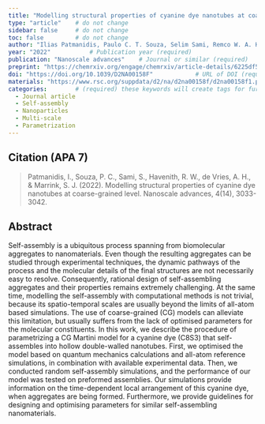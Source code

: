 ```yaml
---
title: "Modelling structural properties of cyanine dye nanotubes at coarse-grained level"          # Paper title (required)
type: "article"    # do not change
sidebar: false     # do not change
toc: false         # do not change
author: "Ilias Patmanidis, Paulo C. T. Souza, Selim Sami, Remco W. A. Havenith, Alex H. de Vries and Siewert J. Marrink"         # Paper authors (required)
year: "2022"           # Publication year (required)
publication: "Nanoscale advances"    # Journal or similar (required)
preprint: "https://chemrxiv.org/engage/chemrxiv/article-details/6225df5597f2102530002d0d"       # URL to prepint page (optional)  
doi: "https://doi.org/10.1039/D2NA00158F"            # URL of DOI (required)  
materials: "https://www.rsc.org/suppdata/d2/na/d2na00158f/d2na00158f1.pdf"      # URL to suplementary info (optional)
categories:        # (required) these keywords will create tags for further filtering. 
  - Journal article
  - Self-assembly
  - Nanoparticles
  - Multi-scale
  - Parametrization
---
```


<!-- 
The info below is just an example. 

Both fields are required and they have to be replaced with the respective info for each paper. 

Please notice the `> ` symbol before the citation, it gives it additional styling.  
-->

## Citation (APA 7)      

> Patmanidis, I., Souza, P. C., Sami, S., Havenith, R. W., de Vries, A. H., & Marrink, S. J. (2022). Modelling structural properties of cyanine dye nanotubes at coarse-grained level. Nanoscale advances, 4(14), 3033-3042.

## Abstract

Self-assembly is a ubiquitous process spanning from biomolecular aggregates to nanomaterials. Even though the resulting aggregates can be studied through experimental techniques, the dynamic pathways of the process and the molecular details of the final structures are not necessarily easy to resolve. Consequently, rational design of self-assembling aggregates and their properties remains extremely challenging. At the same time, modelling the self-assembly with computational methods is not trivial, because its spatio-temporal scales are usually beyond the limits of all-atom based simulations. The use of coarse-grained (CG) models can alleviate this limitation, but usually suffers from the lack of optimised parameters for the molecular constituents. In this work, we describe the procedure of parametrizing a CG Martini model for a cyanine dye (C8S3) that self-assembles into hollow double-walled nanotubes. First, we optimised the model based on quantum mechanics calculations and all-atom reference simulations, in combination with available experimental data. Then, we conducted random self-assembly simulations, and the performance of our model was tested on preformed assemblies. Our simulations provide information on the time-dependent local arrangement of this cyanine dye, when aggregates are being formed. Furthermore, we provide guidelines for designing and optimising parameters for similar self-assembling nanomaterials.